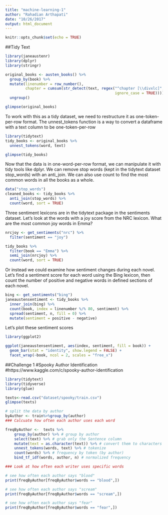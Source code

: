 ```yaml
---
title: "machine-learning-1"
author: "Rahadian Arthapati"
date: "10/26/2017"
output: html_document
---
```


```r
knitr::opts_chunk$set(echo = TRUE)
```
##Tidy Text
```r
library(janeaustenr)
library(dplyr)
library(stringr)

original_books <- austen_books() %>%
  group_by(book) %>%
  mutate(linenumber = row_number(),
         chapter = cumsum(str_detect(text, regex("^chapter [\\divxlc]",
                                                 ignore_case = TRUE)))) %>%
  ungroup()

glimpse(original_books)
```
To work with this as a tidy dataset, we need to restructure it as one-token-per-row format. The unnest_tokens function is a way to convert a dataframe with a text column to be one-token-per-row
```r
library(tidytext)
tidy_books <- original_books %>%
  unnest_tokens(word, text)

glimpse(tidy_books)
```
Now that the data is in one-word-per-row format, we can manipulate it with tidy tools like dplyr. We can remove stop words (kept in the tidytext dataset stop_words) with an anti_join. We can also use count to find the most common words in all the books as a whole.
```r
data("stop_words")
cleaned_books <- tidy_books %>%
  anti_join(stop_words) %>%
  count(word, sort = TRUE) 
```
Three sentiment lexicons are in the tidytext package in the sentiments dataset. Let’s look at the words with a joy score from the NRC lexicon. What are the most common joy words in Emma?
```r
nrcjoy <- get_sentiments("nrc") %>%
  filter(sentiment == "joy")

tidy_books %>%
  filter(book == "Emma") %>%
  semi_join(nrcjoy) %>%
  count(word, sort = TRUE)
```
Or instead we could examine how sentiment changes during each novel. Let’s find a sentiment score for each word using the Bing lexicon, then count the number of positive and negative words in defined sections of each novel.
```r
bing <- get_sentiments("bing")
janeaustensentiment <- tidy_books %>%
  inner_join(bing) %>%
  count(book, index = linenumber %/% 80, sentiment) %>%
  spread(sentiment, n, fill = 0) %>%
  mutate(sentiment = positive - negative)
```
Let's plot these sentiment scores
```r
library(ggplot2)

ggplot(janeaustensentiment, aes(index, sentiment, fill = book)) +
  geom_bar(stat = "identity", show.legend = FALSE) +
  facet_wrap(~book, ncol = 2, scales = "free_x")
```

##Challenge 1
#Spooky Author Identification
#https://www.kaggle.com/c/spooky-author-identification
```r
library(tidytext)
library(tidyverse)
library(glue)

texts<-read.csv("dataset/spooky/train.csv")
glimpse(texts)
```

```r
# split the data by author
byAuthor <- train%>%group_by(author)
### Calcuate how often each author uses each word

freqByAuthor <-  texts %>%
    group_by(author) %>% # group by author
    select(text) %>% # grab only the Sentence column
    mutate(text = as.character(text)) %>% # convert them to characters
    unnest_tokens(words, text) %>% # tokenize
    count(words) %>% # frequency by token (by author)
    bind_tf_idf(words, author, n) # normalized frequency
```
```r
### Look at how often each writer uses specific words

# see how often each author says "blood"
print(freqByAuthor[freqByAuthor$words == "blood",])

# see how often each author says "scream"
print(freqByAuthor[freqByAuthor$words == "scream",])

# see how often each author says "fear"
print(freqByAuthor[freqByAuthor$words == "fear",])
```

